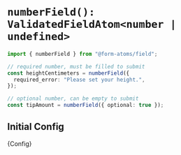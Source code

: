 

<Meta title="fields/numberField" />

# `numberField(): ValidatedFieldAtom<number | undefined>`

```ts
import { numberField } from "@form-atoms/field";

// required number, must be filled to submit
const heightCentimeters = numberField({
  required_error: "Please set your height.",
});

// optional number, can be empty to submit
const tipAmount = numberField({ optional: true });
```

## Initial Config

<Markdown>{Config}</Markdown>
